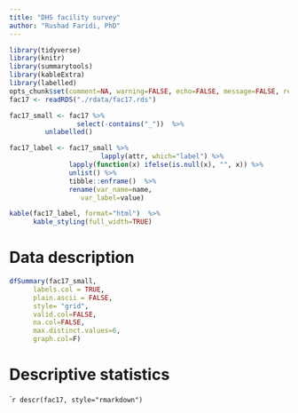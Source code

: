 ```yaml
---
title: "DHS facility survey"
author: "Rushad Faridi, PhD"
---
```



```r
library(tidyverse)
library(knitr)
library(summarytools)
library(kableExtra)
library(labelled)
opts_chunk$set(comment=NA, warning=FALSE, echo=FALSE, message=FALSE, results="asis", cache=FALSE, prompt=FALSE)
fac17 <- readRDS("./rdata/fac17.rds")
```

```r
fac17_small <- fac17 %>% 
                 select(-contains("_"))  %>% 
		 unlabelled()
```




```r
fac17_label <- fac17_small %>% 
                       lapply(attr, which="label") %>% 
		       lapply(function(x) ifelse(is.null(x), "", x)) %>% 
		       unlist() %>% 
		       tibble::enframe()  %>% 
		       rename(var_name=name, 
			      var_label=value)


```



```r
kable(fac17_label, format="html")  %>% 
      kable_styling(full_width=TRUE) 
```


# Data description

```r
dfSummary(fac17_small,
	  labels.col = TRUE,
	  plain.ascii = FALSE, 
	  style= "grid",
	  valid.col=FALSE,
	  na.col=FALSE,
	  max.distinct.values=6,
	  graph.col=F)
```



# Descriptive statistics 

```r
descr(fac17, style="rmarkdown")
``




